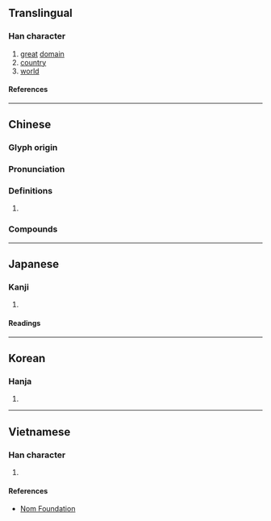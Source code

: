 {{character info}}
==Translingual==

===Han character===
{{Han char|rn=40|rad=宀|as=13|sn=16|four=30732|canj=JWLV|ids=⿱宀睘}}

# [[great]] [[domain]]
# [[country]]
# [[world]]

====References====
{{Han ref|kx=0292.170|dkj=07344|dj=0579.050|hdz=20956.020|uh=5BF0}}

----

==Chinese==
{{zh-forms}}

===Glyph origin===
{{Han etym}}
{{Han compound|宀|睘|c1=s|c2=p|t1=roof|ls=psc}}
{{attention|zh|This etymology is incorrect, can we instead use the etymology found on the French version of this page?}}

===Pronunciation===
{{zh-pron
|m=huán
|c=waan4
|mn=xm:khoân/qz,xm,zz:hoân
|mn_note=khoân - vernacular; hoân - literary
|mc=y
|oc=y
|cat=n
}}

===Definitions===
{{zh-hanzi}}

# {{rfdef|zh}}

===Compounds===
{{zh-der|人寰|慘絕人寰|寰宇記|塵寰|威震寰宇|寰域|寰區|寰內|寰宇|撒手塵寰|撒手人寰|游戲塵寰|瀛寰|譽滿寰中}}

----

==Japanese==

===Kanji===
{{ja-kanji|grade=|rs=宀13}}

# {{rfdef|ja|sort=宀13}}

====Readings====
{{ja-readings
|on=かん
}}

----

==Korean==

===Hanja===
{{ko-hanja|환}}

# {{rfdef|ko|sort=宀13}}

----

==Vietnamese==

===Han character===
{{vi-readings|rs=宀13|reading=hoàn}}

# {{rfdef|vi|sort=宀13}}

====References====
* [http://nomfoundation.org/common/nom_details.php?codepoint=5bf0 Nom Foundation]
